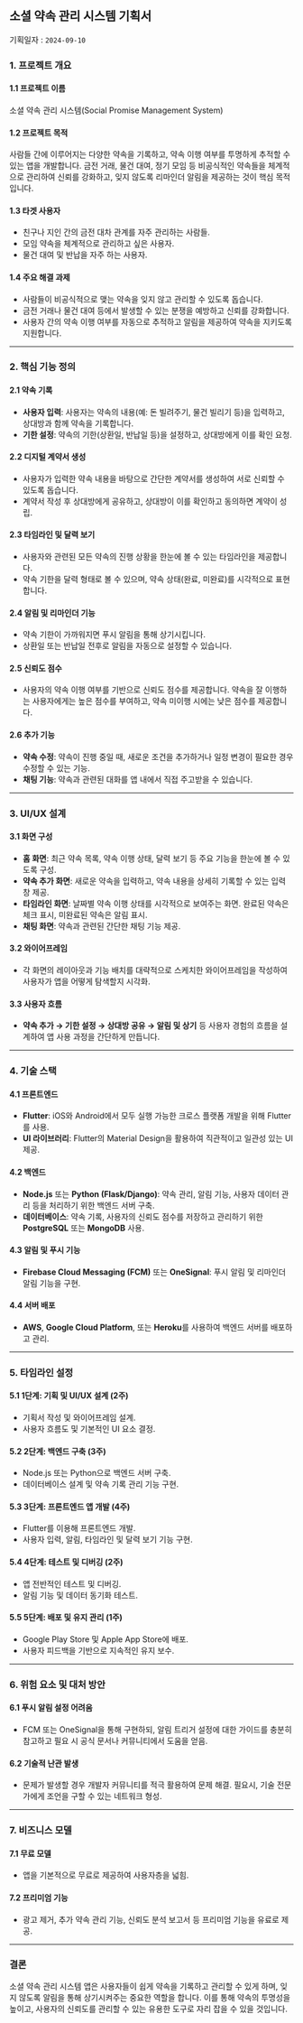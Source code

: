 

## **소셜 약속 관리 시스템 기획서**

기획일자 : `2024-09-10`

### 1. **프로젝트 개요**

#### 1.1 **프로젝트 이름**
소셜 약속 관리 시스템(Social Promise Management System)

#### 1.2 **프로젝트 목적**
사람들 간에 이루어지는 다양한 약속을 기록하고, 약속 이행 여부를 투명하게 추적할 수 있는 앱을 개발합니다. 금전 거래, 물건 대여, 정기 모임 등 비공식적인 약속들을 체계적으로 관리하여 신뢰를 강화하고, 잊지 않도록 리마인더 알림을 제공하는 것이 핵심 목적입니다.

#### 1.3 **타겟 사용자**
- 친구나 지인 간의 금전 대차 관계를 자주 관리하는 사람들.
- 모임 약속을 체계적으로 관리하고 싶은 사용자.
- 물건 대여 및 반납을 자주 하는 사용자.

#### 1.4 **주요 해결 과제**
- 사람들이 비공식적으로 맺는 약속을 잊지 않고 관리할 수 있도록 돕습니다.
- 금전 거래나 물건 대여 등에서 발생할 수 있는 분쟁을 예방하고 신뢰를 강화합니다.
- 사용자 간의 약속 이행 여부를 자동으로 추적하고 알림을 제공하여 약속을 지키도록 지원합니다.

---

### 2. **핵심 기능 정의**

#### 2.1 **약속 기록**
- **사용자 입력**: 사용자는 약속의 내용(예: 돈 빌려주기, 물건 빌리기 등)을 입력하고, 상대방과 함께 약속을 기록합니다.
- **기한 설정**: 약속의 기한(상환일, 반납일 등)을 설정하고, 상대방에게 이를 확인 요청.

#### 2.2 **디지털 계약서 생성**
- 사용자가 입력한 약속 내용을 바탕으로 간단한 계약서를 생성하여 서로 신뢰할 수 있도록 돕습니다.
- 계약서 작성 후 상대방에게 공유하고, 상대방이 이를 확인하고 동의하면 계약이 성립.

#### 2.3 **타임라인 및 달력 보기**
- 사용자와 관련된 모든 약속의 진행 상황을 한눈에 볼 수 있는 타임라인을 제공합니다.
- 약속 기한을 달력 형태로 볼 수 있으며, 약속 상태(완료, 미완료)를 시각적으로 표현합니다.

#### 2.4 **알림 및 리마인더 기능**
- 약속 기한이 가까워지면 푸시 알림을 통해 상기시킵니다.
- 상환일 또는 반납일 전후로 알림을 자동으로 설정할 수 있습니다.

#### 2.5 **신뢰도 점수**
- 사용자의 약속 이행 여부를 기반으로 신뢰도 점수를 제공합니다. 약속을 잘 이행하는 사용자에게는 높은 점수를 부여하고, 약속 미이행 시에는 낮은 점수를 제공합니다.

#### 2.6 **추가 기능**
- **약속 수정**: 약속이 진행 중일 때, 새로운 조건을 추가하거나 일정 변경이 필요한 경우 수정할 수 있는 기능.
- **채팅 기능**: 약속과 관련된 대화를 앱 내에서 직접 주고받을 수 있습니다.

---

### 3. **UI/UX 설계**

#### 3.1 **화면 구성**
- **홈 화면**: 최근 약속 목록, 약속 이행 상태, 달력 보기 등 주요 기능을 한눈에 볼 수 있도록 구성.
- **약속 추가 화면**: 새로운 약속을 입력하고, 약속 내용을 상세히 기록할 수 있는 입력 창 제공.
- **타임라인 화면**: 날짜별 약속 이행 상태를 시각적으로 보여주는 화면. 완료된 약속은 체크 표시, 미완료된 약속은 알림 표시.
- **채팅 화면**: 약속과 관련된 간단한 채팅 기능 제공.

#### 3.2 **와이어프레임**
- 각 화면의 레이아웃과 기능 배치를 대략적으로 스케치한 와이어프레임을 작성하여 사용자가 앱을 어떻게 탐색할지 시각화.

#### 3.3 **사용자 흐름**
- **약속 추가 → 기한 설정 → 상대방 공유 → 알림 및 상기** 등 사용자 경험의 흐름을 설계하여 앱 사용 과정을 간단하게 만듭니다.

---

### 4. **기술 스택**

#### 4.1 **프론트엔드**
- **Flutter**: iOS와 Android에서 모두 실행 가능한 크로스 플랫폼 개발을 위해 Flutter를 사용.
- **UI 라이브러리**: Flutter의 Material Design을 활용하여 직관적이고 일관성 있는 UI 제공.

#### 4.2 **백엔드**
- **Node.js** 또는 **Python (Flask/Django)**: 약속 관리, 알림 기능, 사용자 데이터 관리 등을 처리하기 위한 백엔드 서버 구축.
- **데이터베이스**: 약속 기록, 사용자의 신뢰도 점수를 저장하고 관리하기 위한 **PostgreSQL** 또는 **MongoDB** 사용.

#### 4.3 **알림 및 푸시 기능**
- **Firebase Cloud Messaging (FCM)** 또는 **OneSignal**: 푸시 알림 및 리마인더 알림 기능을 구현.

#### 4.4 **서버 배포**
- **AWS**, **Google Cloud Platform**, 또는 **Heroku**를 사용하여 백엔드 서버를 배포하고 관리.

---

### 5. **타임라인 설정**

#### 5.1 **1단계: 기획 및 UI/UX 설계 (2주)**
- 기획서 작성 및 와이어프레임 설계.
- 사용자 흐름도 및 기본적인 UI 요소 결정.

#### 5.2 **2단계: 백엔드 구축 (3주)**
- Node.js 또는 Python으로 백엔드 서버 구축.
- 데이터베이스 설계 및 약속 기록 관리 기능 구현.

#### 5.3 **3단계: 프론트엔드 앱 개발 (4주)**
- Flutter를 이용해 프론트엔드 개발.
- 사용자 입력, 알림, 타임라인 및 달력 보기 기능 구현.

#### 5.4 **4단계: 테스트 및 디버깅 (2주)**
- 앱 전반적인 테스트 및 디버깅.
- 알림 기능 및 데이터 동기화 테스트.

#### 5.5 **5단계: 배포 및 유지 관리 (1주)**
- Google Play Store 및 Apple App Store에 배포.
- 사용자 피드백을 기반으로 지속적인 유지 보수.

---

### 6. **위험 요소 및 대처 방안**

#### 6.1 **푸시 알림 설정 어려움**
- FCM 또는 OneSignal을 통해 구현하되, 알림 트리거 설정에 대한 가이드를 충분히 참고하고 필요 시 공식 문서나 커뮤니티에서 도움을 얻음.

#### 6.2 **기술적 난관 발생**
- 문제가 발생할 경우 개발자 커뮤니티를 적극 활용하여 문제 해결. 필요시, 기술 전문가에게 조언을 구할 수 있는 네트워크 형성.

---

### 7. **비즈니스 모델**

#### 7.1 **무료 모델**
- 앱을 기본적으로 무료로 제공하여 사용자층을 넓힘.

#### 7.2 **프리미엄 기능**
- 광고 제거, 추가 약속 관리 기능, 신뢰도 분석 보고서 등 프리미엄 기능을 유료로 제공.

---

### 결론

소셜 약속 관리 시스템 앱은 사용자들이 쉽게 약속을 기록하고 관리할 수 있게 하며, 잊지 않도록 알림을 통해 상기시켜주는 중요한 역할을 합니다. 이를 통해 약속의 투명성을 높이고, 사용자의 신뢰도를 관리할 수 있는 유용한 도구로 자리 잡을 수 있을 것입니다.